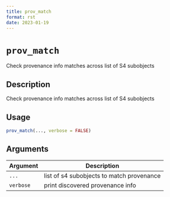 ```yaml
--- 
title: prov_match 
format: rst 
date: 2023-01-19 
--- 
```

# `prov_match`

Check provenance info matches across list of S4 subobjects


## Description

Check provenance info matches across list of S4 subobjects


## Usage

```r
prov_match(..., verbose = FALSE)
```


## Arguments

Argument      |Description
------------- |----------------
`...`     |     list of s4 subobjects to match provenance
`verbose`     |     print discovered provenance info


